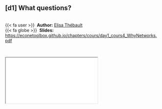 
::: {.callout-note icon=true appearance="simple"}
## [d1] What questions? {.unnumbered}

<br />
{{< fa user >}} &nbsp;**Author:** [Elisa Thébault](https://iees-paris.fr/annuaire/thebault-elisa/)<br/>
{{< fa globe >}} &nbsp;**Slides:** <https://econetoolbox.github.io/chapters/cours/day1_cours4_WhyNetworks.pdf>
:::


<br />

<div class="container">
  <iframe class="responsive-iframe" src="cours/day1_cours4_WhyNetworks.pdf"></iframe>
</div> 


